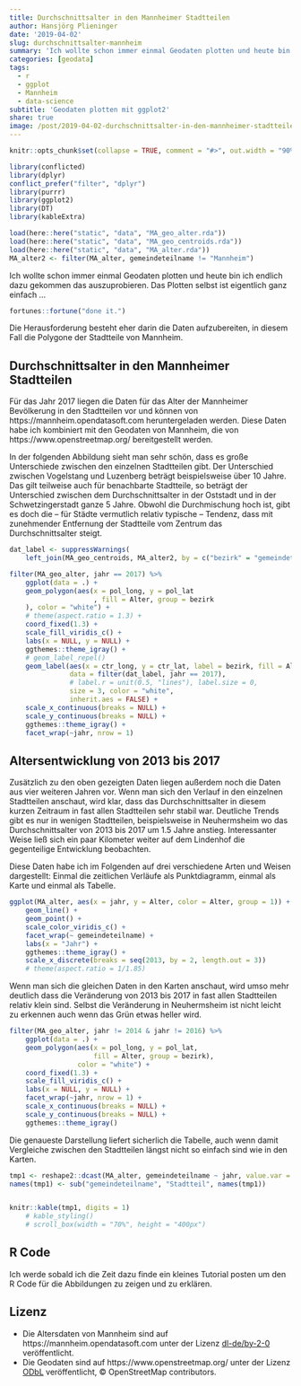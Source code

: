 ```yaml
---
title: Durchschnittsalter in den Mannheimer Stadtteilen
author: Hansjörg Plieninger
date: '2019-04-02'
slug: durchschnittsalter-mannheim
summary: 'Ich wollte schon immer einmal Geodaten plotten und heute bin ich endlich dazu gekommen das auszuprobieren. Das Plotten selbst ist eigentlich ganz einfach. Die Herausforderung besteht eher darin die Daten aufzubereiten, in diesem Fall die Polygone der Stadtteile von Mannheim. In den Daten sieht man sehr schön wie unterschiedlich das Durchschnittsalter in den Mannheimer Stadtteilen ist bei gleichzeitig hoher zeitlicher Stabilität.'
categories: [geodata]
tags:
  - r
  - ggplot
  - Mannheim
  - data-science
subtitle: 'Geodaten plotten mit ggplot2'
share: true
image: /post/2019-04-02-durchschnittsalter-in-den-mannheimer-stadtteilen.de_files/figure-html/mannheim-durchschnittsalter-1.png
---
```


```r

knitr::opts_chunk$set(collapse = TRUE, comment = "#>", out.width = "90%")

library(conflicted)
library(dplyr)
conflict_prefer("filter", "dplyr")
library(purrr)
library(ggplot2)
library(DT)
library(kableExtra)

load(here::here("static", "data", "MA_geo_alter.rda"))
load(here::here("static", "data", "MA_geo_centroids.rda"))
load(here::here("static", "data", "MA_alter.rda"))
MA_alter2 <- filter(MA_alter, gemeindeteilname != "Mannheim")

```

Ich wollte schon immer einmal Geodaten plotten und heute bin ich endlich dazu gekommen das auszuprobieren.
Das Plotten selbst ist eigentlich ganz einfach ...

```r
fortunes::fortune("done it.")
```

Die Herausforderung besteht eher darin die Daten aufzubereiten, in diesem Fall die Polygone der Stadtteile von Mannheim.

## Durchschnittsalter in den Mannheimer Stadtteilen

Für das Jahr 2017 liegen die Daten für das Alter der Mannheimer Bevölkerung in den Stadtteilen vor und können von https://mannheim.opendatasoft.com heruntergeladen werden.
Diese Daten habe ich kombiniert mit den Geodaten von Mannheim, die von https://www.openstreetmap.org/ bereitgestellt werden.

In der folgenden Abbildung sieht man sehr schön, dass es große Unterschiede zwischen den einzelnen Stadtteilen gibt.
Der Unterschied zwischen Vogelstang und Luzenberg beträgt beispielsweise über 10 Jahre.
Das gilt teilweise auch für benachbarte Stadtteile, so beträgt der Unterschied zwischen dem Durchschnittsalter in der Oststadt und in der Schwetzingerstadt ganze 5 Jahre.
Obwohl die Durchmischung hoch ist, gibt es doch die -- für Städte vermutlich relativ typische -- Tendenz, dass mit zunehmender Entfernung der Stadtteile vom Zentrum das Durchschnittsalter steigt.

```r
dat_label <- suppressWarnings(
    left_join(MA_geo_centroids, MA_alter2, by = c("bezirk" = "gemeindeteilname")))

filter(MA_geo_alter, jahr == 2017) %>%
    ggplot(data = .) +
    geom_polygon(aes(x = pol_long, y = pol_lat
                     , fill = Alter, group = bezirk
    ), color = "white") + 
    # theme(aspect.ratio = 1.3) +
    coord_fixed(1.3) +
    scale_fill_viridis_c() +
    labs(x = NULL, y = NULL) +
    ggthemes::theme_igray() +
    # geom_label_repel()
    geom_label(aes(x = ctr_long, y = ctr_lat, label = bezirk, fill = Alter),
               data = filter(dat_label, jahr == 2017),
               # label.r = unit(0.5, "lines"), label.size = 0,
               size = 3, color = "white",
               inherit.aes = FALSE) +
    scale_x_continuous(breaks = NULL) +
    scale_y_continuous(breaks = NULL) +
    ggthemes::theme_igray() +
    facet_wrap(~jahr, nrow = 1)
```

## Altersentwicklung von 2013 bis 2017

Zusätzlich zu den oben gezeigten Daten liegen außerdem noch die Daten aus vier weiteren Jahren vor.
Wenn man sich den Verlauf in den einzelnen Stadtteilen anschaut, wird klar, dass das Durchschnittsalter in diesem kurzen Zeitraum in fast allen Stadtteilen sehr stabil war.
Deutliche Trends gibt es nur in wenigen Stadtteilen, beispielsweise in Neuhermsheim wo das Durchschnittsalter von 2013 bis 2017 um 1.5 Jahre anstieg.
Interessanter Weise ließ sich ein paar Kilometer weiter auf dem Lindenhof die gegenteilige Entwicklung beobachten.

Diese Daten habe ich im Folgenden auf drei verschiedene Arten und Weisen dargestellt: Einmal die zeitlichen Verläufe als Punktdiagramm, einmal als Karte und einmal als Tabelle.

```r
ggplot(MA_alter, aes(x = jahr, y = Alter, color = Alter, group = 1)) +
    geom_line() +
    geom_point() +
    scale_color_viridis_c() +
    facet_wrap(~ gemeindeteilname) +
    labs(x = "Jahr") +
    ggthemes::theme_igray() +
    scale_x_discrete(breaks = seq(2013, by = 2, length.out = 3))
    # theme(aspect.ratio = 1/1.85)
```

Wenn man sich die gleichen Daten in den Karten anschaut, wird umso mehr deutlich dass die Veränderung von 2013 bis 2017 in fast allen Stadtteilen relativ klein sind.
Selbst die Veränderung in Neuhermsheim ist nicht leicht zu erkennen auch wenn das Grün etwas heller wird.

```r
filter(MA_geo_alter, jahr != 2014 & jahr != 2016) %>%
    ggplot(data = .) +
    geom_polygon(aes(x = pol_long, y = pol_lat,
                     fill = Alter, group = bezirk),
                 color = "white") +
    coord_fixed(1.3) +
    scale_fill_viridis_c() +
    labs(x = NULL, y = NULL) +
    facet_wrap(~jahr, nrow = 1) +
    scale_x_continuous(breaks = NULL) +
    scale_y_continuous(breaks = NULL) +
    ggthemes::theme_igray()
```

Die genaueste Darstellung liefert sicherlich die Tabelle, auch wenn damit Vergleiche zwischen den Stadtteilen längst nicht so einfach sind wie in den Karten.

```r

tmp1 <- reshape2::dcast(MA_alter, gemeindeteilname ~ jahr, value.var = "Alter")
names(tmp1) <- sub("gemeindeteilname", "Stadtteil", names(tmp1))


knitr::kable(tmp1, digits = 1) 
    # kable_styling()
    # scroll_box(width = "70%", height = "400px")

```

## R Code

Ich werde sobald ich die Zeit dazu finde ein kleines Tutorial posten um den R Code für die Abbildungen zu zeigen und zu erklären.

## Lizenz

* Die Altersdaten von Mannheim sind auf https://mannheim.opendatasoft.com unter der Lizenz [dl-de/by-2-0](http://www.govdata.de/dl-de/by-2-0) veröffentlicht.
* Die Geodaten sind auf https://www.openstreetmap.org/ unter der Lizenz [ODbL](https://opendatacommons.org/licenses/odbl/) veröffentlicht, © OpenStreetMap contributors.
